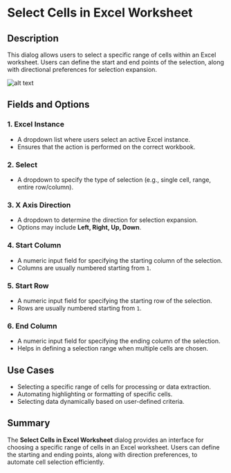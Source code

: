 # Select Cells in Excel Worksheet

## Description

This dialog allows users to select a specific range of cells within an Excel worksheet. Users can define the start and end points of the selection, along with directional preferences for selection expansion.

![alt text](../../assets/excel/select-cells-in-excel-worksheet.png)

## Fields and Options

### 1. **Excel Instance**   

- A dropdown list where users select an active Excel instance.  
- Ensures that the action is performed on the correct workbook.  

### 2. **Select**   

- A dropdown to specify the type of selection (e.g., single cell, range, entire row/column).  

### 3. **X Axis Direction**   

- A dropdown to determine the direction for selection expansion.  
- Options may include **Left, Right, Up, Down**.  

### 4. **Start Column**   

- A numeric input field for specifying the starting column of the selection.  
- Columns are usually numbered starting from `1`.  

### 5. **Start Row**   

- A numeric input field for specifying the starting row of the selection.  
- Rows are usually numbered starting from `1`.  

### 6. **End Column**   

- A numeric input field for specifying the ending column of the selection.  
- Helps in defining a selection range when multiple cells are chosen.  

## Use Cases  

- Selecting a specific range of cells for processing or data extraction.  
- Automating highlighting or formatting of specific cells.  
- Selecting data dynamically based on user-defined criteria.  

## Summary  

The **Select Cells in Excel Worksheet** dialog provides an interface for choosing a specific range of cells in an Excel worksheet. Users can define the starting and ending points, along with direction preferences, to automate cell selection efficiently.  